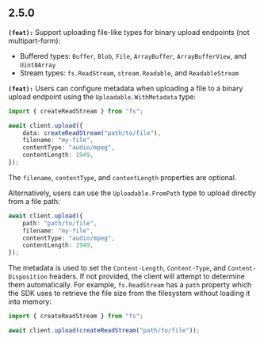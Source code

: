## 2.5.0
**`(feat):`** Support uploading file-like types for binary upload endpoints (not multipart-form):
* Buffered types: `Buffer`, `Blob`, `File`, `ArrayBuffer`, `ArrayBufferView`, and `Uint8Array`
* Stream types: `fs.ReadStream`, `stream.Readable`, and `ReadableStream`


**`(feat):`** Users can configure metadata when uploading a file to a binary upload endpoint using the `Uploadable.WithMetadata` type:
```typescript
import { createReadStream } from "fs";

await client.upload({
    data: createReadStream("path/to/file"),
    filename: "my-file",
    contentType: "audio/mpeg",
    contentLength: 1949,
});
```
The `filename`, `contentType`, and `contentLength` properties are optional.

Alternatively, users can use the `Uploadable.FromPath` type to upload directly from a file path:
```typescript
await client.upload({
    path: "path/to/file",
    filename: "my-file",
    contentType: "audio/mpeg",
    contentLength: 1949,
});
```

The metadata is used to set the `Content-Length`, `Content-Type`, and `Content-Disposition` headers. If not provided, the client will attempt to determine them automatically.
For example, `fs.ReadStream` has a `path` property which the SDK uses to retrieve the file size from the filesystem without loading it into memory:
```typescript
import { createReadStream } from "fs";

await client.upload(createReadStream("path/to/file"));
```


